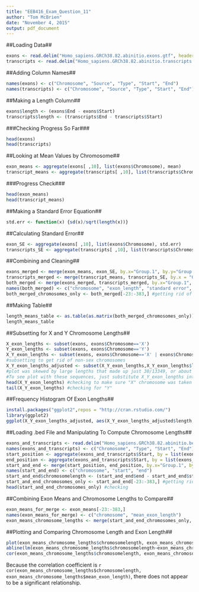 ```yaml
---
title: "EEB416_Exam_Question_11"
author: "Tom McBrien"
date: "November 4, 2015"
output: pdf_document
---
```


##Loading Data##
```r
exons <- read.delim("Homo_sapiens.GRCh38.82.abinitio.exons.gtf", header = FALSE)
transcripts <- read.delim("Homo_sapiens.GRCh38.82.abinitio.transcripts.gtf", header = FALSE)
```

##Adding Column Names##
```r
names(exons) <- c("Chromosome", "Source", "Type", "Start", "End")
names(transcripts) <- c("Chromosome", "Source", "Type", "Start", "End")
```

##Making a Length Column##
```r
exons$length <- (exons$End - exons$Start)
transcripts$length <- (transcripts$End - transcripts$Start)
```

###Checking Progress So Far###
```r
head(exons)
head(transcripts)
```

##Looking at Mean Values by Chromosome##
```r
exon_means <- aggregate(exons[ ,10], list(exons$Chromosome), mean)
transcript_means <- aggregate(transcripts[ ,10], list(transcripts$Chromosome), mean)
```

###Progress Check###

```r
head(exon_means)
head(transcript_means)
```

##Making a Standard Error Equation##
```r
std.err <- function(x) {sd(x)/sqrt(length(x))}
```

##Calculating Standard Error##
```r
exon_SE <- aggregate(exons[ ,10], list(exons$Chromosome), std.err)
transcripts_SE <- aggregate(transcripts[ ,10], list(transcripts$Chromosome), std.err)
```

##Combining and Cleaning##
```r
exons_merged <- merge(exon_means, exon_SE, by.x="Group.1", by.y="Group.1")
transcripts_merged <- merge(transcript_means, transcripts_SE, by.x = "Group.1", by.y = "Group.1")
both_merged <- merge(exons_merged, transcripts_merged, by.x="Group.1", by.y="Group.1")
names(both_merged) <- c("chromosome", "exon_length", "standard error", "transcript length", "standard error")
both_merged_chromosomes_only <- both_merged[-23:-383,] #getting rid of weird non-chromosome rows
```

##Making Table##
```r
length_means_table <- as.table(as.matrix(both_merged_chromosomes_only))
length_means_table
```

##Subsetting for X and Y Chromosome Lengths##
```r
X_exon_lengths <- subset(exons, exons$Chromosome=='X')
Y_exon_lengths <- subset(exons, exons$Chromosome=='Y')
X_Y_exon_lengths <- subset(exons, exons$Chromosome=='X' | exons$Chromosome=='Y') 
#subsetting to get rid of non-sex chromosomes
X_Y_exon_lengths_adjusted <- subset(X_Y_exon_lengths,X_Y_exon_lengths$length < 2500) 
#plot was skewed by large lengths that made up just 30/13349, or about 0.2% of sequences, so I took them out. 
#To see plot with these sequences, just substitute X_Y_exon_lengths into ggplot equation.
head(X_Y_exon_lengths) #checking to make sure "X" chromosome was taken
tail(X_Y_exon_lengths) #checking for "Y"
```

##Frequency Histogram Of Exon Lengths##
```r
install.packages("ggplot2",repos = "http://cran.rstudio.com/")
library(ggplot2)
ggplot(X_Y_exon_lengths_adjusted, aes(X_Y_exon_lengths_adjusted$length, fill = X_Y_exon_lengths_adjusted$Chromosome)) + geom_histogram(binwidth=1) + geom_density(alpha = 0.1)
```

##Loading .bed File and Manipulating To Compute Chromosome Lengths##
```r
exons_and_transcripts <- read.delim("Homo_sapiens.GRCh38.82.abinitio.bed", header = FALSE)
names(exons_and_transcripts) <- c("Chromosome", "Type", "Start", "End")
start_position <- aggregate(exons_and_transcripts$Start, by = list(exons_and_transcripts$Chromosome), min) #finding smallest value in start for each chromosome
end_position <- aggregate(exons_and_transcripts$Start, by = list(exons_and_transcripts$Chromosome), max) 
start_and_end <- merge(start_position, end_position, by.x="Group.1", by.y="Group.1")
names(start_and_end) <- c("chromosome", "start", "end")
start_and_end$chromosomelength <- (start_and_end$end - start_and_end$start) #making new row of chromosome length based on max base pair minus min base pair
start_and_end_chromosomes_only <- start_and_end[-23:-383,] #getting rid of weird non-chromosome rows
head(start_and_end_chromosomes_only) #checking
```

##Combining Exon Means and Chromosome Lengths to Compare##
```r
exon_means_for_merge <- exon_means[-23:-383,]
names(exon_means_for_merge) <- c("chromosome", "mean_exon_length")
exon_means_chromosome_lengths <- merge(start_and_end_chromosomes_only, exon_means_for_merge, by.x = "chromosome", by.y = "chromosome")
```

##Plotting and Comparing Chromosome Length and Exon Length##
```r
plot(exon_means_chromosome_lengths$chromosomelength, exon_means_chromosome_lengths$mean_exon_length, main="Scatterplot of Mean Exon Length vs. Chromosome Length", xlab = "Chromosome Length", ylab = "Exon Length")
abline(lm(exon_means_chromosome_lengths$chromosomelength~exon_means_chromosome_lengths$mean_exon_length),col="blue") #adding trendline
cor(exon_means_chromosome_lengths$chromosomelength, exon_means_chromosome_lengths$mean_exon_length)
```

Because the correlation coefficient is `r cor(exon_means_chromosome_lengths$chromosomelength, exon_means_chromosome_lengths$mean_exon_length)`, there does not appear to be a significant relationship.